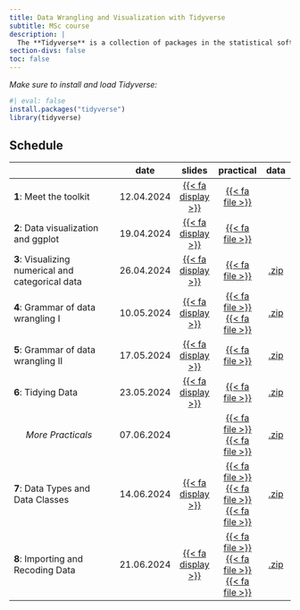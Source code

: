 ```yaml
---
title: Data Wrangling and Visualization with Tidyverse
subtitle: MSc course 
description: |
  The **Tidyverse** is a collection of packages in the statistical software R that provides a consistent and efficient framework for data manipulation, exploration, and visualization. It emphasizes using tidy data principles and functional programming techniques to simplify and streamline data analysis workflows. This course provides structured guidance on how to use tidyverse tools to simplify data importing, cleaning, processing and visualization. This is illustrated using realistic worked examples throughout the course.
section-divs: false
toc: false
---
```



:::{.highlight}
*Make sure to install and load Tidyverse:*
```r
#| eval: false
install.packages("tidyverse")
library(tidyverse)
```
:::


## Schedule

|                                                    | date       |slides  | practical | data | 
|----------------------------------------------------|------------|:------:|:---------:|:---------:|
| **1**: Meet the toolkit | 12.04.2024 | [{{< fa display >}}](https://termehs.github.io/tidy01-meet-the-toolkit)  |  [{{< fa file >}}](material/bechdel.qmd)  | |
| **2**:  Data visualization and ggplot  | 19.04.2024 | [{{< fa display >}}](https://termehs.github.io/tidy02-data-viz-ggplot)  |  [{{< fa file >}}](material/starwars.qmd)   |  |
| **3**:  Visualizing numerical and categorical data | 26.04.2024 | [{{< fa display >}}](https://termehs.github.io/tidy03-data-viz-num-cat)  |  [{{< fa file >}}](material/plastic-waste.qmd)   |  [.zip](material/data03.zip)|
| **4**:  Grammar of data wrangling I| 10.05.2024 | [{{< fa display >}}](https://termehs.github.io/tidy04-grammar-wrangle-single-df)  |  [{{< fa file >}}](material/hotels-datawrangling.qmd)   [{{< fa file >}}](material/nobel-laureates.qmd)   |  [.zip](material/data04.zip)|
| **5**:  Grammar of data wrangling II| 17.05.2024 | [{{< fa display >}}](https://termehs.github.io/tidy05-grammar-wrangle-multiple-df)  | [{{< fa file >}}](material/la-quinta.qmd) |  [.zip](material/data05.zip)|
| **6**:  Tidying Data| 23.05.2024 | [{{< fa display >}}](https://termehs.github.io/tidy06-tidying)  | [{{< fa file >}}]() |  [.zip](material/data06.zip)|
|  \ \ \ \  *More Practicals*| 07.06.2024 | | [{{< fa file >}}](material/college-majors.qmd)   [{{< fa file >}}](material/legos.qmd)   |  [.zip](material/data_extra_practicals.zip)|
| **7**:  Data Types and Data Classes| 14.06.2024 |  [{{< fa display >}}](https://termehs.github.io/tidy07-data-types-classes)  |  [{{< fa file >}}](material/type-coercion.qmd)   [{{< fa file >}}](material/hotels-forcats.qmd)   [{{< fa file >}}](material/data-type-class-exercises.qmd) |  [.zip](material/data07.zip)|
| **8**:  Importing and Recoding Data| 21.06.2024 |  [{{< fa display >}}](https://termehs.github.io/tidy08-data-import-recode)  |  [{{< fa file >}}](material/nobels-csv.qmd)   [{{< fa file >}}](material/sales-excel.qmd)   [{{< fa file >}}](material/nyc-flights.qmd) |  [.zip](material/data08.zip)|